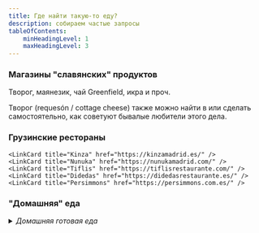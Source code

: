 ```yaml
---
title: Где найти такую-то еду?
description: собираем частые запросы
tableOfContents:
    minHeadingLevel: 1
    maxHeadingLevel: 3
---
```




### Магазины "славянских" продуктов

Творог, маянезик, чай Greenfield, икра и проч.

<CardGrid>
<LinkCard title="Украмаркет" description="около Аточи" href="https://maps.app.goo.gl/4AUuoyB3tT3GfPoC7" />
<LinkCard title="СамСмак" description="около Аточи" href="https://maps.app.goo.gl/5zXygqMVW29zoAmy9" />
<LinkCard title="Extra" description="около Аточи" href="https://maps.app.goo.gl/4gX1Pq6idfw3krFs9" />
<LinkCard title="Балтика" description="Онлайн-магазин" href="https://www.baltika.es/" />
</CardGrid>



Творог (requesón / cottage cheese) также можно найти в 
<CardGrid>
<LinkCard title="Greek and Shop" href="https://greekandshop.es/" />
<LinkCard title="ALDI" href="https://www.aldi.es/" />
<LinkCard title="Mercadona" href="https://tienda.mercadona.es/" />
<LinkCard title="El Corte Ingles" href="https://www.elcorteingles.es/supermercado/" />
<LinkCard title="Alcampo" href="https://www.compraonline.alcampo.es/" />
</CardGrid>
или сделать самостоятельно, как советуют бывалые любители этого дела.


### Грузинские рестораны

<CardGrid>

    <LinkCard title="Kinza" href="https://kinzamadrid.es/" />
    <LinkCard title="Nunuka" href="https://nunukamadrid.com/" />
    <LinkCard title="Tiflis" href="https://tiflisrestaurante.com/" />
    <LinkCard title="Didedas" href="https://didedasrestaurante.es/" />
    <LinkCard title="Persimmons" href="https://persimmons.com.es/" />

</CardGrid>


### "Домашняя" еда

<CardGrid>
<LinkCard title="Multicook" href="https://www.instagram.com/multicook.madrid/" />
<LinkCard title="Comida tradicional" href="https://www.instagram.com/comida_tradicional_madrid/" />
</CardGrid>


<Card title="Алена"  />

<details> 
 <summary><i>Домашняя готовая еда</i></summary>
    Телефон: +34 643 71 51 18


    *Пельмени:*
    Курица-11€/кг
    Свинина -11€/кг
    Свинина-курица-11€
    Курица-говядина-12€/кг
    Свинина-говядина-12€/кг
    Индюшка-14€/кг
    Курица-говядина-свинина-12€ /кг.
    Телятина -1 кг-14€/кг
    *Цветные* пельмени ,натуральные ингредиенты (шпинат,куркума,томат),
    без красителей с любым мясом по желанию-15€/кг
    *Вареники*:
    Картошка-9€/кг
    Капуста -10€кг
    Картошка с капустой-9€/кг
    Картошка с творогом -10€ /кг.
    С печёнкой -11€/кг
    С мясом (курица,свинина,индюшка)-12€/кг
    Картошка с моцарелой-9€ /кг
    Картошка с грибами-9 €/кг.
    С творогом (сладкий , солёный) -12€/кг
    С вишней-12€/кг
    *Блинчики*:
    С курицей-13€/ кг
    С ветчиной и сыром-13€ /кг
    С курицей и свининой-12€/кг.
    С капустой-12€/кг
    С картошкой-11€/кг
    Картошка с грибами-13€/кг
    С грибами -14€кг
    С печенью -14€кг
    С творогом и изюмом-14€/кг
    *Сырники** с изюмом-15/€кг
    Сочники с творогом -18€ /кг.
    *Котлеты* сырые курица,свинина ;курица-
    говядина,курица-свинина  (заморож.)15€ /кг.
    Фрикадельки (курица,свинина ) замороженные -15€кг
    Фрикадельки (телятина )
    17€/кг
    *Румынские*  котлеты-колбаски жаренные(св.-гов)- 16€/кг
    *Битки* куриные -15€/кг
    *Печёночная* бризоль-13/€ кг
    Печеночный торт -15/€кг
    *Куриные* бризоли-15€/кг
    *Голубцы* капустный лист  -14€/кг(готовые) (от двух кг 13€ за кг)
    *Голубцы* виноградный лист -16€/кг (варёные)
    *Фаршированный перец*-12€ /кг(от двух кг 10€ за кг)
    Салаты:
    Оливье-1 кг/15€/кг
    Шуба -1кг-15€/кг(от двух кг 14€/кг)
    Мимоза -1 кг-16€
    Крабовый -14€кг
    Квашеная капуста -1 кг-4€
    Морковка по корейски
    -1 кг-6€
    Свекла по корейски -1 кг-8
    Корень сельдерея -1 кг-10€

    *Торты*: -
    Медовик ,,классика" с вишней и орехами (крем сметанный ,заварной) -17€/кг
    Наполеон -17€/кг
    Бисквитный -16€/кг
    Шоколадный -18 € кг 
    Сметанник -17€/кг
    Черный принц-17€/кг
    Монастырская изба-20€/кг
    Зебра-18€/ кг
    Спартак-18€/кг
    Чернослив со сметанным кремом и орехами -15€кг
  </details>
